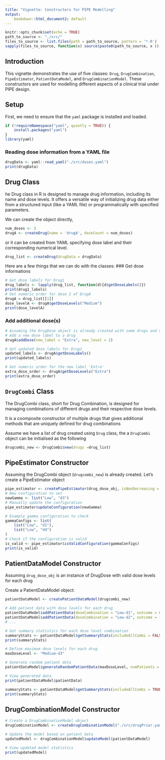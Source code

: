 ```yaml
---
title: "Vignette: Constructors for PIPE Modelling"
output:
    bookdown::html_document2: default
---
```


```r
knitr::opts_chunk$set(echo = TRUE)
path_to_source <- "./src/"
files_to_source <- list.files(path = path_to_source, pattern = '*.R')
sapply(files_to_source, function(x) source(paste0(path_to_source, x )))
```

## Introduction
This vignette demonstrates the use of five classes: 
`Drug`, `DrugCombination`, `PipeEstimator`, `PatientDataModel`, and `DrugCombinationModel`. 
These constructors are used for modelling different aspects of a clinical trial under PIPE design.

## Setup
First, we need to ensure that the `yaml` package is installed and loaded.

```r
if (!requireNamespace("yaml", quietly = TRUE)) {
    install.packages("yaml")
}
library(yaml)
```

### Reading dose information from a YAML file
```r
drugData <- yaml::read_yaml("./src/doses.yaml")
print(drugData)
```

## Drug Class
he Drug class in R is designed to manage drug information, including its name and dose levels. 
It offers a versatile way of initializing drug data either from a structured input (like a YAML file) or programmatically with specified parameters.

We can create the object directly,
```r
num_doses <- 3
drugA <- createDrug(name = 'drugA', doseCount = num_doses)
```

or it can be created from YAML specifying dose label and their corresponding numerical level.
```r
drug_list <- createDrug(drugData = drugData)
```

Here are a few things that we can do with the classes:
### Get dose informations
```r
# Get dose labels for Drug1
drug_labels <- lapply(drug_list, function(d){d$getDoseLabels()})
print(drug1_labels)
# Get numeric order for dose 2 of DrugA
drugA = drug_list[[1]]
dose_levelA <- drugA$getDoseLevels("Medium")
print(dose_levelA)
```

### Add additional dose(s)
```r
# Assuming the DrugDose object is already created with some drugs and dose levels
# Add a new dose label to a drug
drugA$addDose(new_label = "Extra", new_level = 2)

# Get updated dose labels for Drug1
updated_labels <- drugA$getDoseLabels()
print(updated_labels)

# Get numeric order for the new label 'Extra'
extra_dose_order <- drugA$getDoseLevels("Extra")
print(extra_dose_order)

```

## `DrugCombi` Class

The DrugCombi class, short for Drug Combination, is designed for managing combinations of different drugs and their respective dose levels. 

It is a coomposite constructor of multiple drugs that gives additional methods that are 
uniquely defined for drug combinations

Assume we have a list of drug created using `Drug` class, the a `DrugCombi` object can be initialised as the following
```r
drugcombi_new <- DrugCombi$new(drugs =drug_list)
```

## PipeEstimator Constructor

Assuming the DrugCombi object (`drugcombi_new`) is already created. Let's create a PipeEstimator object
```r
pipe_estimator <- createPipeEstimator(drug_dose_obj, isNonDecreasing = TRUE)
# New configuration to set
newGamma <- list("Low", "d3")
# Manually update the configuration
pipe_estimator$updateConfiguration(newGamma)

# Example gamma configuration to check
gammaConfigs <- list(
    list("Low", "d1"),
    list("Low", "d4")
)
# Check if the configuration is valid
is_valid <- pipe_estimator$isValidConfiguration(gammaConfigs)
print(is_valid)
```

## PatientDataModel Constructor

Assuming `drug_dose_obj` is an instance of DrugDose with valid dose levels for each drug

Create a PatientDataModel object:
```r
patientDataModel <- createPatientDataModel(drugcombi_new)

# Add patient data with dose levels for each drug
patientDataModel$addPatientData(doseCombination = "Low-d1", outcome = 0)
patientDataModel$addPatientData(doseCombination = "Low-d2", outcome = 1)
# ...

# Get summary statistics for each dose level combination
summaryStats <- patientDataModel$getSummaryStats(includeAllCombi = FALSE)
print(summaryStats)

# Define maximum dose levels for each drug
maxDoseLevel <- "Medium-d3"

# Generate random patient data
patientDataModel$generateRandomPatientData(maxDoseLevel, numPatients = 10, outcomeProb = 0.3)

# View generated data
print(patientDataModel$patientData)

summaryStats <- patientDataModel$getSummaryStats(includeAllCombi = TRUE)
print(summaryStats)
```

## DrugCombinationModel Constructor
```r
# Create a DrugCombinationModel object
drugCombinationModel <- createDrugCombinationModel("./src/drugPrior.yaml")

# Update the model based on patient data
updatedModel <- drugCombinationModel$updateModel(patientDataModel)

# View updated model statistics
print(updatedModel)
```